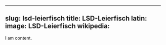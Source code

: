 
---
slug: lsd-leierfisch
title: LSD-Leierfisch
latin:
image: LSD-Leierfisch
wikipedia: 
---

I am content.
